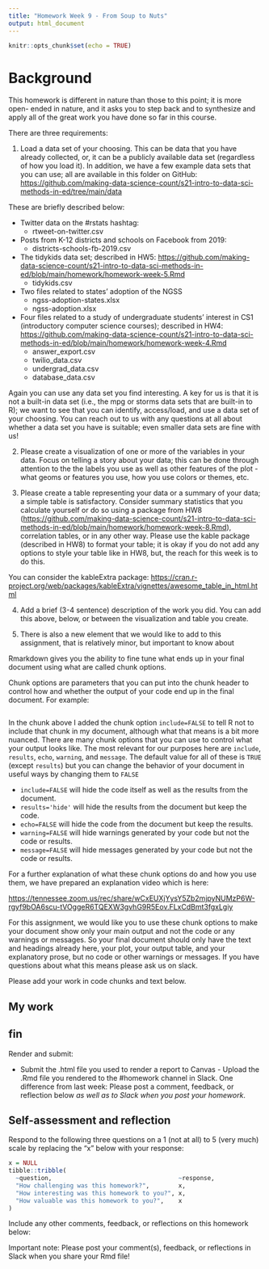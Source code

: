 ```yaml
---
title: "Homework Week 9 - From Soup to Nuts"
output: html_document 
---
```


``` r
knitr::opts_chunk$set(echo = TRUE)
```

# Background

This homework is different in nature than those to this point; it is more open-
ended in nature, and it asks you to step back and to synthesize and apply all of
the great work you have done so far in this course.

There are three requirements:

1.  Load a data set of your choosing. This can be data that you have already
    collected, or, it can be a publicly available data set (regardless of how
    you load it). In addition, we have a few example data sets that you can use;
    all are available in this folder on GitHub:
    <https://github.com/making-data-science-count/s21-intro-to-data-sci-methods-in-ed/tree/main/data>

These are briefly described below:

  - Twitter data on the \#rstats hashtag:
      - rtweet-on-twitter.csv

  - Posts from K-12 districts and schools on Facebook from 2019:
      - districts-schools-fb-2019.csv

  - The tidykids data set; described in HW5:
    <https://github.com/making-data-science-count/s21-intro-to-data-sci-methods-in-ed/blob/main/homework/homework-week-5.Rmd>
      - tidykids.csv

  - Two files related to states' adoption of the NGSS
      - ngss-adoption-states.xlsx
      - ngss-adoption.xlsx

  - Four files related to a study of undergraduate students' interest in CS1
    (introductory computer science courses); described in HW4:
    <https://github.com/making-data-science-count/s21-intro-to-data-sci-methods-in-ed/blob/main/homework/homework-week-4.Rmd>
      - answer\_export.csv
      - twilio\_data.csv
      - undergrad\_data.csv
      - database\_data.csv

Again you can use any data set you find interesting. A key for us is that it is
not a built-in data set (i.e., the mpg or storms data sets that are built-in to
R); we want to see that you can identify, access/load, and use a data set of
your choosing. You can reach out to us with any questions at all about whether a
data set you have is suitable; even smaller data sets are fine with us!

2.  Please create a visualization of one or more of the variables in your data.
    Focus on telling a story about your data; this can be done through attention
    to the the labels you use as well as other features of the plot - what geoms
    or features you use, how you use colors or themes, etc.

3.  Please create a table representing your data or a summary of your data; a
    simple table is satisfactory. Consider summary statistics that you calculate
    yourself or do so using a package from HW8
    (<https://github.com/making-data-science-count/s21-intro-to-data-sci-methods-in-ed/blob/main/homework/homework-week-8.Rmd>),
    correlation tables, or in any other way. Please use the kable package
    (described in HW8) to format your table; it is okay if you do not add any
    options to style your table like in HW8, but, the reach for this week is to
    do this.

You can consider the kableExtra package:
<https://cran.r-project.org/web/packages/kableExtra/vignettes/awesome_table_in_html.html>

4.  Add a brief (3-4 sentence) description of the work you did. You can add this
    above, below, or between the visualization and table you create.

5.  There is also a new element that we would like to add to this assignment,
    that is relatively minor, but important to know about

Rmarkdown gives you the ability to fine tune what ends up in your final document
using what are called chunk options.

Chunk options are parameters that you can put into the chunk header to control
how and whether the output of your code end up in the final document. For
example:

``` r

```

In the chunk above I added the chunk option `include=FALSE` to tell R not to
include that chunk in my document, although what that means is a bit more
nuanced. There are many chunk options that you can use to control what your
output looks like. The most relevant for our purposes here are `include`,
`results`, `echo`, `warning`, and `message`. The default value for all of these
is `TRUE` (except `results`) but you can change the behavior of your document in useful ways by changing them to `FALSE`

  - `include=FALSE` will hide the code itself as well as the results from the
    document.
  - `results='hide'` will hide the results from the document but keep the code.
  - `echo=FALSE` will hide the code from the document but keep the results.
  - `warning=FALSE` will hide warnings generated by your code but not the code
    or results.
  - `message=FALSE` will hide messages generated by your code but not the code
    or results.

For a further explanation of what these chunk options do and how you use them,
we have prepared an explanation video which is here:

<https://tennessee.zoom.us/rec/share/wCxEUXjYysY5Zb2mjpyNUMzP6W-rgyf9bOA6scu-tVOggeR6TQEXW3gvhG9R5Eov.FLxCdBmt3fgxLgiy>

For this assignment, we would like you to use these chunk options to make your
document show only your main output and not the code or any warnings or
messages. So your final document should only have the text and headings already
here, your plot, your output table, and your explanatory prose, but no code or
other warnings or messages. If you have questions about what this means please 
ask us on slack.

Please add your work in code chunks and text below.


## My work



## fin

Render and submit:

  - Submit the .html file you used to render a report to Canvas - Upload the
    .Rmd file you rendered to the \#homework channel in Slack. One difference
    from last week: Please post a comment, feedback, or reflection below *as
    well as to Slack when you post your homework*.

## Self-assessment and reflection

Respond to the following three questions on a 1 (not at all) to 5 (very much)
scale by replacing the "x" below with your response:

``` r
x = NULL
tibble::tribble(
  ~question,                                   ~response,
  "How challenging was this homework?",        x,
  "How interesting was this homework to you?", x,
  "How valuable was this homework to you?",    x
)
```

Include any other comments, feedback, or reflections on this homework below:


Important note: Please post your comment(s), feedback, or reflections in Slack
when you share your Rmd file!
